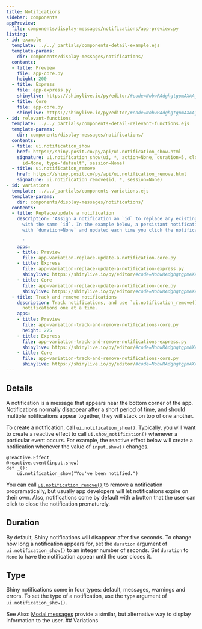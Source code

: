 ```yaml
---
title: Notifications
sidebar: components
appPreview:
  file: components/display-messages/notifications/app-preview.py
listing:
- id: example
  template: ../../_partials/components-detail-example.ejs
  template-params:
    dir: components/display-messages/notifications/
  contents:
  - title: Preview
    file: app-core.py
    height: 200
  - title: Express
    file: app-express.py
    shinylive: https://shinylive.io/py/editor/#code=NobwRAdghgtgpmAXAAjFADugdOgnmAGlQGMB7CAFzkqVQDMAnUmZAZwAsBLCXZTmdKQYVkDOFGIVOANzgAdCI2ZsuPLHAAe6Ma1Z8BQkd3QBXCkROcFCirnRw9AXmTA5YACZw6UEwBsKbkRu8LpQAObyhMhuAO5QDBDcYYHRYHAMTAxuALrWEJZYxmYA+gxQ7pykxQBGZhTkrAAUbrb2KW4AcqRSdJzEUFLkyAAqdpFErQ5E3L7ccI7DDCZwAJQKBUUUxRKDEDV15M1gHKQx7WAAyuynyF09fQOVEG5rz28AAmI7MnDqdHRwSQKT7iSQ-dSySiNTZYE4xV6eOgqU7FCDdTi9fq7RorRAKZAE5CTYoUDQiZxuNH3LFPNx8JEwyY45COCkeLw+fx0uC+VhwPgQUwULBM16E5AFKkYh67Ypw5oQcXiuhuYZcPQgYmkigAX2QMU4vl8yAqrAw9niyCgdCoDGQACY2IDyO5WFhAvilQTJo5GWMcQRPV73CYyrtHPbA4rCa8omBJrR45oKGAddkgA
  - title: Core
    file: app-core.py
    shinylive: https://shinylive.io/py/editor/#code=NobwRAdghgtgpmAXAAjFADugdOgnmAGlQGMB7CAFzkqVQDMAnUmZAZwAsBLCXZTmdKQYVkAQUxEGcKMQqcAbnCIBXTgB0IGirnRxWyALzJgasABM4dKMoA2FU0VPxWrKAHM4D5KYDuUBhDcbl6mcAxMDKYAuhoaGOgA+qqGyKo47nAJdDaqZgAUGshFqZxY3OjKFAkMUGacpAkARpUU5KwFYNq6IWAAcqRydJzEUHLkyAAqOp6EyF16RNw23HAGEwzKcACUBIXFaeWVCTJjEE0t5B0cpD49AMrsN8j9g8Oj9ZpgOxpbsZoQFjobDCigYeUOFCIpEqFUhwJcHy2iD2RQAAlITgo4FhLHQ4LIUch0dJZFicYpKOCILCsNcfL8IMVkIDkAk8kjCUz5gkKAAPERGUwQAacIYjU6mPhAiFYebswyC8yWax2SVwGysOB8amVWXTdl-JlMtLC17ij4JOkFRlG210UwTLj6EDcvkUAC+yB8nBsNmZnFcmGkDGQUDoVBDACZgWQAawsA5Oba5tMDDK5d8bcnimZlDVTgZI7ss0aGX94ilxOg8vEkpwiJqGKCGbNOtNaJ04PywO6okA
- id: relevant-functions
  template: ../../_partials/components-detail-relevant-functions.ejs
  template-params:
    dir: components/display-messages/notifications/
  contents:
  - title: ui.notification_show
    href: https://shiny.posit.co/py/api/ui.notification_show.html
    signature: ui.notification_show(ui, *, action=None, duration=5, close_button=True,
      id=None, type='default', session=None)
  - title: ui.notification_remove
    href: https://shiny.posit.co/py/api/ui.notification_remove.html
    signature: ui.notification_remove(id, *, session=None)
- id: variations
  template: ../../_partials/components-variations.ejs
  template-params:
    dir: components/display-messages/notifications/
  contents:
  - title: Replace/update a notification
    description: 'Assign a notification an `id` to replace any existing notification
      with the same `id`. In the example below, a persistant notification is created
      with `duration=None` and updated each time you click the notification button.

      '
    apps:
    - title: Preview
      file: app-variation-replace-update-a-notification-core.py
    - title: Express
      file: app-variation-replace-update-a-notification-express.py
      shinylive: https://shinylive.io/py/editor/#code=NobwRAdghgtgpmAXAAjFADugdOgnmAGlQGMB7CAFzkqVQDMAnUmZAZwAsBLCXZTmdKQYVkDOFGIVOANzgAdCI2ZsuPLHAAe6Ma1Z8BQkd3QBXCkROcFCy1mNmA+hKnkHAIzMVyACjlgOpADufkR+AMrsQcgAcqRSdJzEUC4QfgCU1qkQAAJizjJw6nR0cJIKueKSBeqylN72FFgBgRkQACZwdCpBDkIOJuhtyXAOEHGcCUkp3mmICsgLyLZj8YnJnK7NvhCLu8h0fgCapCbIxAA2iQDWcG3IFOxwyBFRHhReOyANTZGBMwC+934cFYWBC8z2CzaJgY63IAF5YhA4AQIZCAMRnZjoKBie6kZCBdjJZDEzDUPQTZC4E5YmDwSjIE4iB5PS7I5BuODnIJovacNrwvzwXRQADm8kIfNahFQFFw6AQKDAVA0FDA-wAukA
    - title: Core
      file: app-variation-replace-update-a-notification-core.py
      shinylive: https://shinylive.io/py/editor/#code=NobwRAdghgtgpmAXAAjFADugdOgnmAGlQGMB7CAFzkqVQDMAnUmZAZwAsBLCXZTmdKQYVkAQUxEGcKMQqcAbnCIBXTgB0IGjOgD6q5AF5kqnFADmcHXQA2qgCYAKDchfHOWbumUUdMueR0AI28KcicwDlIAdzVCZFiAZXZo5AA5Ujk6TmIof00wAEoCDQKNMog7ODo2OAZFBgdPbyJSby8KIlY4VlZOcgLEZ1cAASk-BTgsAFE6OjhZIZdR6VkJrDhFSkaIdqxIqNKIV2RK6v2dIT10O1zLCAzOLJy8hwHF47cse8zs3L6IHT7JxHD6guixACarWQxGs2QA1nA7MgKOw4MgkilghRQkcQE0KHtklFXgBfFH8bpYWLFEGg452ZQMP7kAzpCBKd705AAYhhzHQUCkKNIyCi7FyyAlmGorD41Vw0LIMHglGQrREqPRcI5yECcGs0S59M4dgMsXgPXMcBpxpch3K2kMYkwDm0ek4nVq9UOcTAFFw6AQKH9cAAHhQwKSALpAA
  - title: Track and remove notifications
    description: Track notifications, and use `ui.notification_remove()` to remove
      notifications one at a time.
    apps:
    - title: Preview
      file: app-variation-track-and-remove-notifications-core.py
      height: 225
    - title: Express
      file: app-variation-track-and-remove-notifications-express.py
      shinylive: https://shinylive.io/py/editor/#code=NobwRAdghgtgpmAXAAjFADugdOgnmAGlQGMB7CAFzkqVQDMAnUmZAZwAsBLCXZTmdKQYVkDOFGIVOANzgAdCI2ZsuPLHAAe6Ma1Z8BQkd3QBXCkROcFCy1mNmA+hKnkHAIzMVyACjlgOpADufkR+AMrsQcgAcqRSdJzEUC4QfgCUNpx2EKYUTpKcrh4UXhC+YGIwpLIhyH4ASnBVsjFxnAlJKenWEJwAJqwoADacrBTAYwwAusgAvMjAUwoQKNwi8wAMPQoAAmLOMnBYAKJ0dHCSu-sFsuqylN72FFgBgRkQfXB0yA7eaYgKZBA5AAcyGpDcUCGfAGgOBYIhUOQqQgwOQAGJkGEoC0KOw4MgAJIAEWQdCEoia1SRQ2ScAYcKB-TmyFsEDaHWShQgDle5QAsnBdFAQQS-MgANRsCgMbwQNJEPomBhc8izWIQODvNH9VhYDDoah9R59bXA1ES+YARm2ED24huR1O50uduuUlucHuFEeOTMWEq1S1Ck+31+-0ZoPBkOhusj7Rhg0jaLZHMSqp5gdkJr1gnQf3ehFQFFwhtoYCoGgoYAAvlMgA
    - title: Core
      file: app-variation-track-and-remove-notifications-core.py
      shinylive: https://shinylive.io/py/editor/#code=NobwRAdghgtgpmAXAAjFADugdOgnmAGlQGMB7CAFzkqVQDMAnUmZAZwAsBLCXZTmdKQYVkAQUxEGcKMQqcAbnCIBXTgB0IGjOgD6q5AF5kqnFADmcHXQA2qgCYAKDchfHOWbumUUdMueR0AI28KcicwDlIAdzVCZFiAZXZo5AA5Ujk6TmIof00wAEoCZ1cTT29fWU4A4IpQiHCpGFJFWKJYgCU4ZsU0jM4snLzYoo0CjQmIOzg6NjgGRQYHcooiUm8vVbnWVmqIAsQSl047VhRrTlYKYCuGAF1DZGA7o+QIFG4RIwAGSddkAACUj8CjgWAAonQ6HBZK8gdIqoosHBFJRlhBNlhIlFxhB-tNZjoHAdXv8IORrKQctY+KdSa5yRBKdS3vSXABiZAJKC9CjsODIACSABFkHQhMgmi0oDTrLl5mzaY8TOTMtlcnsdNinHj-nqXHRYuk1UM9sgQBAAL5tZB2ZQMDXkAzpCBKZDESmsSy1eoGABiMq9itx+uOpyw2mojhOIdDeIA1EYAIx-VzwkFIyHQ2G6lzpxFglHUCjozFSxSxlwE5BEkm5vWM5ky2msRUDFuHeuhtxYVUDdV5HTluDLcOCdDE3GTbSPcQT7R6ThEL0Lea4uJgCi4dAIFCbuAADwoYEtdyAA
---
```


:::{#example}
:::

:::{#relevant-functions}
:::

## Details

A notification is a message that appears near the bottom corner of the app. Notifications normally disappear after a short period of time, and should multiple notifications appear together, they will stack on top of one another.

To create a notification, call [`ui.notification_show()`](https://shiny.posit.co/py/api/ui.notification_show.html). Typically, you will want to create a reactive effect to call `ui.show_notification()` whenever a particular event occurs. For example, the reactive effect below will create a notification whenever the value of `input.show()` changes.

```.python
@reactive.Effect
@reactive.event(input.show)
def _():
    ui.notification_show("You've been notified.")
```

You can call [`ui.notification_remove()`](https://shiny.posit.co/py/api/ui.notification_remove.html) to remove a notification programatically, but usually app developers will let notifications expire on their own. Also, notifications come by default with a button that the user can click to close the notification prematurely.

## Duration

By default, Shiny notifications will disappear after five seconds. To change how long a notification appears for, set the `duration` argument of `ui.notification_show()` to an integer number of seconds. Set `duration` to `None` to have the notification appear until the user closes it.

## Type

Shiny notifications come in four types: default, messages, warnings and errors. To set the type of a notification, use the `type` argument of `ui.notification_show()`.

See Also: [Modal messages](../modal/index.qmd) provide a similar, but alternative way to display information to the user.
## Variations

:::{#variations}
:::
